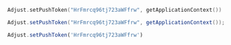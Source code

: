 <Tabs>
<Tab title="Kotlin" sync="kotlin">

```kotlin
Adjust.setPushToken("HrFmrcq96tj723aWFfrw", getApplicationContext())
```

</Tab>

<Tab title="Java" sync="java" >

```java
Adjust.setPushToken("HrFmrcq96tj723aWFfrw", getApplicationContext());
```

</Tab>

<Tab title="Javascript" sync="js" >

```js
Adjust.setPushToken('HrFmrcq96tj723aWFfrw')
```

</Tab>
</Tabs>
